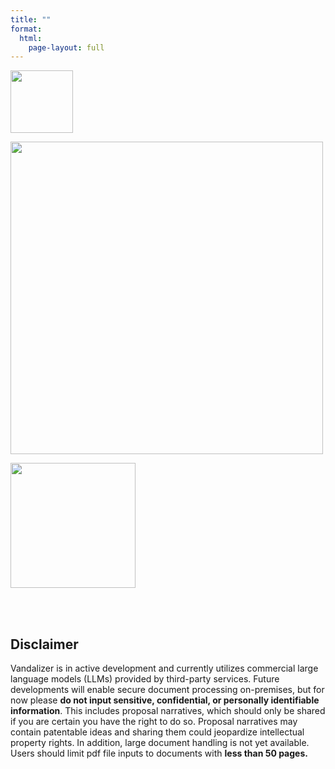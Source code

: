 ```yaml
---
title: ""
format:
  html:
    page-layout: full
---
```


:::: {.header-logos}
::: {.grid}
::: {.g-col-2 .d-flex .justify-content-center .align-items-center}
![](images/uidaho_logo.png){width=100px}
:::
::: {.g-col-7 .d-flex .justify-content-center .align-items-center}
![](images/vandalizer_logo.png){width=500px}
:::
::: {.g-col-3 .d-flex .justify-content-center .align-items-center}
![](images/suu_logo.png){width=200px}
:::
:::
::::

<br><br>

::: {.text-center}
# Disclaimer
:::

::: {style="max-width: 800px; margin: 0 auto;"}
::: {.callout-important}
Vandalizer is in active development and currently utilizes commercial large language models (LLMs) provided by third-party services. Future developments will enable secure document processing on-premises, but for now please **do not input sensitive, confidential, or personally identifiable information**. This includes proposal narratives, which should only be shared if you are certain you have the right to do so. Proposal narratives may contain patentable ideas and sharing them could jeopardize intellectual property rights. In addition, large document handling is not yet available. Users should limit pdf file inputs to documents with **less than 50 pages.**
:::
:::
